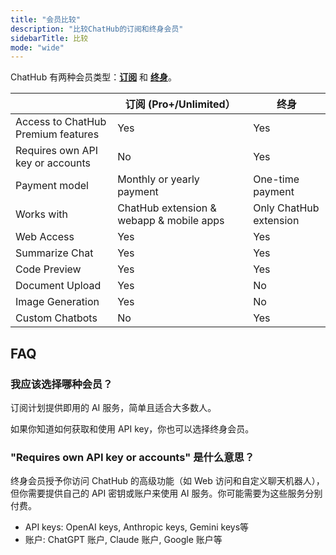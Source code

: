 ```yaml
---
title: "会员比较"
description: "比较ChatHub的订阅和终身会员"
sidebarTitle: 比较
mode: "wide"
---
```


ChatHub 有两种会员类型：[**订阅**](/membership/subscription) 和 [**终身**](/membership/lifetime)。

|                                    | 订阅 (Pro+/Unlimited）                    | 终身               |
| ---------------------------------- | ---------------------------------------- | ----------------- |
| Access to ChatHub Premium features | Yes                                      | Yes               |
| Requires own API key or accounts   | No                                       | Yes               |
| Payment model                      | Monthly or yearly payment                | One-time payment  |
| Works with                         | ChatHub extension & webapp & mobile apps | Only ChatHub extension |
| Web Access                         | Yes                                      | Yes               |
| Summarize Chat 										 | Yes                                      | Yes               |
| Code Preview                       | Yes                                      | Yes               |
| Document Upload                    | Yes                                      | No                |
| Image Generation                   | Yes                                      | No                |
| Custom Chatbots                    | No                                       | Yes               |

## FAQ

### 我应该选择哪种会员？

订阅计划提供即用的 AI 服务，简单且适合大多数人。

如果你知道如何获取和使用 API key，你也可以选择终身会员。

### "Requires own API key or accounts" 是什么意思？

终身会员授予你访问 ChatHub 的高级功能（如 Web 访问和自定义聊天机器人），但你需要提供自己的 API 密钥或账户来使用 AI 服务。你可能需要为这些服务分别付费。

- API keys: OpenAI keys, Anthropic keys, Gemini keys等
- 账户: ChatGPT 账户, Claude 账户, Google 账户等